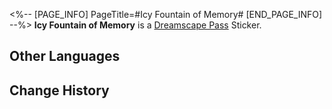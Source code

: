 <%-- [PAGE_INFO]
PageTitle=#Icy Fountain of Memory#
[END_PAGE_INFO] --%>
{{Stub|Location information}}
{{Item Infobox
|id          = 223350
|image       = Dreamscape Pass Sticker Icy Fountain of Memory.png
|type        = Dreamscape Pass Sticker
|type2       = A Certain Someone's Past Stickers
|invCategory = 
|rarity      = 4
|effect      = Digital stickers that can be used to decorate the pages of the Dreamtour Handbook. They come in many different styles.
|description = 
|source1     = [[Discover the magnificent Icy Fountain of Memory in the Dreamscape]]
}}
{{Description|One day, those cold and piercing memories will freeze into ice.}}
'''Icy Fountain of Memory''' is a [[Dreamscape Pass]] Sticker.

==Other Languages==
{{Other Languages
|en   = Icy Fountain of Memory
|zhs  = 记忆冰泉
|zht  = 記憶冰泉
|ja   = 凍結した記憶の噴水
|ko   = 기억 얼음샘
|es   = Fuente helada de los recuerdos
|fr   = Fontaine glacée des souvenirs
|ru   = Ледяной фонтан воспоминаний
|th   = น้ำพุความทรงจำอันเย็นเฉียบ
|vi   = Suối Băng Ký Ức
|de   = Eisiger Brunnen der Erinnerung
|id   = Pancuran Es Ingatan
|pt   = Fonte Gélida da Memória
}}

==Change History==
{{Change History|2.0}}